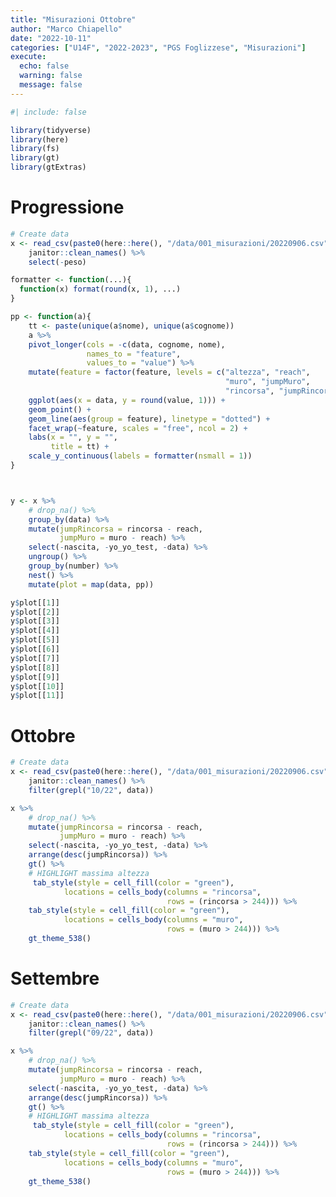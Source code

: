 ```yaml
---
title: "Misurazioni Ottobre"
author: "Marco Chiapello"
date: "2022-10-11"
categories: ["U14F", "2022-2023", "PGS Foglizzese", "Misurazioni"]
execute: 
  echo: false
  warning: false
  message: false
---
```



```r
#| include: false

library(tidyverse)
library(here)
library(fs)
library(gt)
library(gtExtras)
```

# Progressione

```r
# Create data
x <- read_csv(paste0(here::here(), "/data/001_misurazioni/20220906.csv")) %>% 
    janitor::clean_names() %>% 
    select(-peso)

formatter <- function(...){
  function(x) format(round(x, 1), ...)
}

pp <- function(a){
    tt <- paste(unique(a$nome), unique(a$cognome))
    a %>% 
    pivot_longer(cols = -c(data, cognome, nome),
                 names_to = "feature",
                 values_to = "value") %>% 
    mutate(feature = factor(feature, levels = c("altezza", "reach",
                                                "muro", "jumpMuro",
                                                "rincorsa", "jumpRincorsa"))) %>% 
    ggplot(aes(x = data, y = round(value, 1))) +
    geom_point() +
    geom_line(aes(group = feature), linetype = "dotted") +
    facet_wrap(~feature, scales = "free", ncol = 2) +
    labs(x = "", y = "",
         title = tt) + 
    scale_y_continuous(labels = formatter(nsmall = 1))
}



y <- x %>% 
    # drop_na() %>% 
    group_by(data) %>% 
    mutate(jumpRincorsa = rincorsa - reach,
           jumpMuro = muro - reach) %>% 
    select(-nascita, -yo_yo_test, -data) %>% 
    ungroup() %>% 
    group_by(number) %>% 
    nest() %>% 
    mutate(plot = map(data, pp)) 

y$plot[[1]]
y$plot[[2]]
y$plot[[3]]
y$plot[[4]]
y$plot[[5]]
y$plot[[6]]
y$plot[[7]]
y$plot[[8]]
y$plot[[9]]
y$plot[[10]]
y$plot[[11]]


```




# Ottobre

```r
# Create data
x <- read_csv(paste0(here::here(), "/data/001_misurazioni/20220906.csv")) %>% 
    janitor::clean_names() %>% 
    filter(grepl("10/22", data))

x %>% 
    # drop_na() %>% 
    mutate(jumpRincorsa = rincorsa - reach,
           jumpMuro = muro - reach) %>% 
    select(-nascita, -yo_yo_test, -data) %>% 
    arrange(desc(jumpRincorsa)) %>% 
    gt() %>% 
    # HIGHLIGHT massima altezza 
     tab_style(style = cell_fill(color = "green"),
            locations = cells_body(columns = "rincorsa", 
                                   rows = (rincorsa > 244))) %>% 
    tab_style(style = cell_fill(color = "green"),
            locations = cells_body(columns = "muro", 
                                   rows = (muro > 244))) %>% 
    gt_theme_538()

```


# Settembre

```r
# Create data
x <- read_csv(paste0(here::here(), "/data/001_misurazioni/20220906.csv")) %>% 
    janitor::clean_names() %>% 
    filter(grepl("09/22", data))

x %>% 
    # drop_na() %>% 
    mutate(jumpRincorsa = rincorsa - reach,
           jumpMuro = muro - reach) %>% 
    select(-nascita, -yo_yo_test, -data) %>% 
    arrange(desc(jumpRincorsa)) %>% 
    gt() %>% 
    # HIGHLIGHT massima altezza 
     tab_style(style = cell_fill(color = "green"),
            locations = cells_body(columns = "rincorsa", 
                                   rows = (rincorsa > 244))) %>% 
    tab_style(style = cell_fill(color = "green"),
            locations = cells_body(columns = "muro", 
                                   rows = (muro > 244))) %>% 
    gt_theme_538()

```



